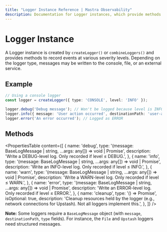 ```yaml
---
title: "Logger Instance Reference | Mastra Observability"
description: Documentation for Logger instances, which provide methods to record events at various severity levels.
---
```


# Logger Instance

A Logger instance is created by `createLogger()` or `combineLoggers()` and provides methods to record events at various severity levels. Depending on the logger type, messages may be written to the console, file, or an external service.

## Example

```typescript showLineNumbers copy
// Using a console logger
const logger = createLogger({ type: 'CONSOLE', level: 'INFO' });

logger.debug('Debug message'); // Won't be logged because level is INFO
logger.info({ message: 'User action occurred', destinationPath: 'user-actions', type: 'AGENT' }); // Logged
logger.error('An error occurred'); // Logged as ERROR
```

## Methods

<PropertiesTable
  content={[
    {
      name: 'debug',
      type: '(message: BaseLogMessage | string, ...args: any[]) => void | Promise<void>',
      description: 'Write a DEBUG-level log. Only recorded if level ≤ DEBUG.',
    },
    {
      name: 'info',
      type: '(message: BaseLogMessage | string, ...args: any[]) => void | Promise<void>',
      description: 'Write an INFO-level log. Only recorded if level ≤ INFO.',
    },
    {
      name: 'warn',
      type: '(message: BaseLogMessage | string, ...args: any[]) => void | Promise<void>',
      description: 'Write a WARN-level log. Only recorded if level ≤ WARN.',
    },
    {
      name: 'error',
      type: '(message: BaseLogMessage | string, ...args: any[]) => void | Promise<void>',
      description: 'Write an ERROR-level log. Only recorded if level ≤ ERROR.',
    },
    {
      name: 'cleanup',
      type: '() => Promise<void>',
      isOptional: true,
      description:
        'Cleanup resources held by the logger (e.g., network connections for Upstash). Not all loggers implement this.',
    },
  ]}
/>

**Note:** Some loggers require a `BaseLogMessage` object (with `message`, `destinationPath`, `type` fields). For instance, the `File` and `Upstash` loggers need structured messages.
